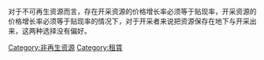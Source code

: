 {{Unreferenced |time=2010-04-03T08:53:04+00:00 }}对于不可再生资源而言，存在开采资源的价格增长率必须等于贴现率，开采资源的价格增长率必须等于贴现率的情况下，对于开采者来说把资源保存在地下与开采出来，这两种选择没有偏好。

[[Category:非再生资源|Category:非再生资源]]
[[Category:租賃|Category:租賃]]